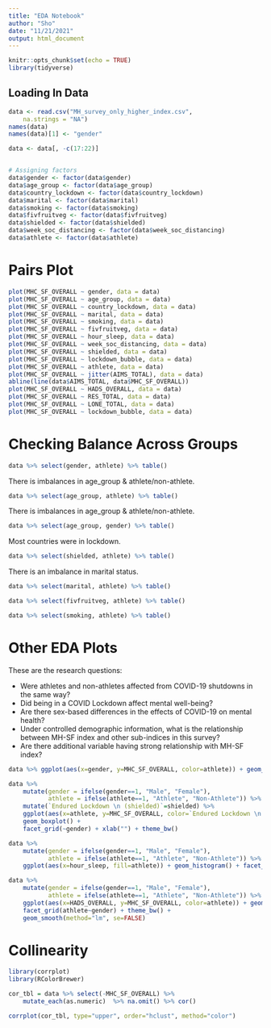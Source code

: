 ```yaml
---
title: "EDA Notebook"
author: "Sho"
date: "11/21/2021"
output: html_document
---
```


```r
knitr::opts_chunk$set(echo = TRUE)
library(tidyverse)
```

## Loading In Data

```r
data <- read.csv("MH_survey_only_higher_index.csv",
    na.strings = "NA")
names(data)
names(data)[1] <- "gender"

data <- data[, -c(17:22)]


# Assigning factors 
data$gender <- factor(data$gender)
data$age_group <- factor(data$age_group)
data$country_lockdown <- factor(data$country_lockdown)
data$marital <- factor(data$marital)
data$smoking <- factor(data$smoking)
data$fivfruitveg <- factor(data$fivfruitveg)
data$shielded <- factor(data$shielded)
data$week_soc_distancing <- factor(data$week_soc_distancing)
data$athlete <- factor(data$athlete)
```

# Pairs Plot

```r
plot(MHC_SF_OVERALL ~ gender, data = data)
plot(MHC_SF_OVERALL ~ age_group, data = data)
plot(MHC_SF_OVERALL ~ country_lockdown, data = data)
plot(MHC_SF_OVERALL ~ marital, data = data)
plot(MHC_SF_OVERALL ~ smoking, data = data)
plot(MHC_SF_OVERALL ~ fivfruitveg, data = data)
plot(MHC_SF_OVERALL ~ hour_sleep, data = data)
plot(MHC_SF_OVERALL ~ week_soc_distancing, data = data)
plot(MHC_SF_OVERALL ~ shielded, data = data)
plot(MHC_SF_OVERALL ~ lockdown_bubble, data = data)
plot(MHC_SF_OVERALL ~ athlete, data = data)
plot(MHC_SF_OVERALL ~ jitter(AIMS_TOTAL), data = data)
abline(line(data$AIMS_TOTAL, data$MHC_SF_OVERALL))
plot(MHC_SF_OVERALL ~ HADS_OVERALL, data = data)
plot(MHC_SF_OVERALL ~ RES_TOTAL, data = data)
plot(MHC_SF_OVERALL ~ LONE_TOTAL, data = data)
plot(MHC_SF_OVERALL ~ lockdown_bubble, data = data)
```


# Checking Balance Across Groups

```r
data %>% select(gender, athlete) %>% table()
```


There is imbalances in age_group & athlete/non-athlete.

```r
data %>% select(age_group, athlete) %>% table()
```

There is imbalances in age_group & athlete/non-athlete.

```r
data %>% select(age_group, gender) %>% table()
```


Most countries were in lockdown.

```r
data %>% select(shielded, athlete) %>% table()
```

There is an imbalance in marital status. 

```r
data %>% select(marital, athlete) %>% table()
```


```r
data %>% select(fivfruitveg, athlete) %>% table()
```

```r
data %>% select(smoking, athlete) %>% table()
```


# Other EDA Plots

These are the research questions: 

* Were athletes and non-athletes affected from COVID-19 shutdowns in the same way?
* Did being in a COVID Lockdown affect mental well-being? 
* Are there sex-based differences in the effects of COVID-19 on mental health?
* Under controlled demographic information, what is the relationship between MH-SF index and other sub-indices in this survey?
* Are there additional variable having strong relationship with MH-SF index?


```r
data %>% ggplot(aes(x=gender, y=MHC_SF_OVERALL, color=athlete)) + geom_boxplot()
```



```r
data %>% 
    mutate(gender = ifelse(gender==1, "Male", "Female"), 
           athlete = ifelse(athlete==1, "Athlete", "Non-Athlete")) %>% 
    mutate(`Endured Lockdown \n (shielded)`=shielded) %>% 
    ggplot(aes(x=athlete, y=MHC_SF_OVERALL, color=`Endured Lockdown \n (shielded)`)) + 
    geom_boxplot() + 
    facet_grid(~gender) + xlab("") + theme_bw()
```

```r
data %>% 
    mutate(gender = ifelse(gender==1, "Male", "Female"), 
           athlete = ifelse(athlete==1, "Athlete", "Non-Athlete")) %>% 
    ggplot(aes(x=hour_sleep, fill=athlete)) + geom_histogram() + facet_grid(athlete~gender) + theme_bw()
```


```r
data %>% 
    mutate(gender = ifelse(gender==1, "Male", "Female"), 
           athlete = ifelse(athlete==1, "Athlete", "Non-Athlete")) %>% 
    ggplot(aes(x=HADS_OVERALL, y=MHC_SF_OVERALL, color=athlete)) + geom_point() + 
    facet_grid(athlete~gender) + theme_bw() +
    geom_smooth(method="lm", se=FALSE)
```



# Collinearity 

```r
library(corrplot)
library(RColorBrewer)

cor_tbl = data %>% select(-MHC_SF_OVERALL) %>%  
    mutate_each(as.numeric)  %>% na.omit() %>% cor()

corrplot(cor_tbl, type="upper", order="hclust", method="color")
```
